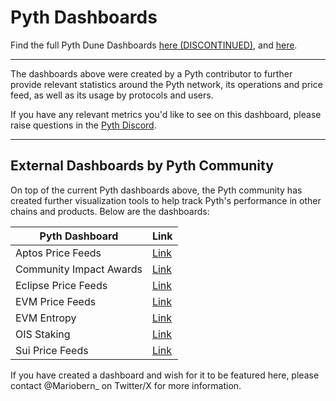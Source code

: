 # Pyth Dashboards

Find the full Pyth Dune Dashboards [here (DISCONTINUED)](https://dune.com/cctdaniel/pyth-push-oracle-on-solana), and [here](https://dune.com/cctdaniel/pyth-pull-oracle-on-solana).

---

The dashboards above were created by a Pyth contributor to further provide relevant statistics around the Pyth network, its operations and price feed, as well as its usage by protocols and users.

If you have any relevant metrics you'd like to see on this dashboard, please raise questions in the [Pyth Discord](https://discord.gg/invite/PythNetwork).

---

## External Dashboards by Pyth Community

On top of the current Pyth dashboards above, the Pyth community has created further visualization tools to help track Pyth's performance in other chains and products. Below are the dashboards:

| Pyth Dashboard           | Link                                                                           |
| -------------            | -------------------------------------------------------------------------------|
| Aptos Price Feeds        | [Link](https://flipsidecrypto.xyz/Hessish/pyth-oracle-on-aptos-a-xEe8)         |
| Community Impact Awards  | [Link](https://dune.com/bats4/pyth-impact-awards)                              |
| Eclipse Price Feeds      | [Link](https://flipsidecrypto.xyz/Hessish/pyth-oracle-eclipse-O6eaG4)          |
| EVM Price Feeds          | [Link](https://dune.com/synthquest/pyth)                                       |
| EVM Entropy              | [Link](https://dune.com/gunboats/pyth-entropy-usage)                           |
| OIS Staking              | [Link](https://dune.com/bats4/pyth-staking)                                    |
| Sui Price Feeds          | [Link](https://app.sentio.xyz/psalmuelle1/pyth-dashboard/dashboards/7acjvACK)  |

If you have created a dashboard and wish for it to be featured here, please contact @Mariobern_ on Twitter/X for more information.